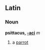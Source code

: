 ==Latin==
===Noun===
'''psittacus, [[Wiktionary Appendix:Latin second declension|-aci]]''' ''m''

#a [[parrot]]